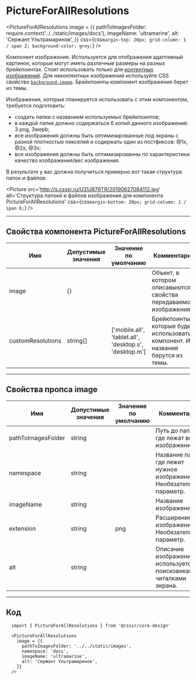 
# PictureForAllResolutions

<PictureForAllResolutions
  image = {{
    pathToImagesFolder: require.context('../../static/images/docs'),
    imageName: 'ultramarine',
    alt: 'Сержант Ультрамаринов',
  }}
  css={css`
    margin-top: 20px;
    grid-column: 1 / span 2;
    background-color: grey;
  `}
/>

Компонент изображения. Используется для отображения адаптивный картинок, которые могут иметь различные размеры на разных брейкпоинтах.
Стоит использовать только для <a href='https://htmlacademy.ru/blog/useful/image/content-or-decor-img'>контентных изображений</a>. Для
неконтентных изображений используйте CSS свойство <a href='https://developer.mozilla.org/ru/docs/Web/CSS/background-image'>`background-image`</a>.
Брейкпоинты компонент изображения берет из темы.

Изображения, которые планируется использовать с этим компонентом, требуется подготовить:
* создать папки с названием используемых брейкпоинтов;
* в каждой папке должно содержаться 6 копий данного изображения: 3 png, 3wepb;
* все изображения должны быть оптимизированные под экраны с разной плотностью пикселей и содержать один из постфиксов: @1x, @2x, @3x;
* все изображения должны быть оптимизированны по характеристики качество изображения/вес изображения.

В результате у вас должна получиться примерно вот такая структура папок и файлов:

<Picture
  src='http://s.csssr.ru/U31J879TR/20190627084112.jpg'
  alt='Структура папокй и файлов изображения для компонента PictureForAllResolutions'
  css={css`
    margin-bottom: 20px;
    grid-column: 1 / span 6;
  `}
/>

---------------------------------------
## Свойства компонента PictureForAllResolutions
Имя               | Допустимые значения | Значение по умолчанию                                  | Комментарий
----------------- | ------------------- | ------------------------------------------------------ | ----------------
image             | {}                  |                                                        | Объект, в котором описавыются свойства передаваемого изображения.
customResolutions | string[]            | ['mobile.all', 'tablet.all', 'desktop.s', 'desktop.m'] | Брейкпоинты, которые будет использовать компонент. Их названия берутся из темы.

---------------------------------------
## Свойства пропса image
Имя                | Допустимые значения | Значение по умолчанию | Комментарий
------------------ | ------------------- | --------------------- | ----------------
pathToImagesFolder | string              |                       | Путь до папки где лежат все изображения
namespace          | string              |                       | Название папки где лежит нужное изображение. Необязательный параметр.
imageName          | string              |                       | Название изображения
extension          | string              | png                   | Расширение изображения. Необязательный параметр.
alt                | string              |                       | Описание изображения, используется поисковиками и читалками экрана.

---------------------------------------
## Код
```
  import { PictureForAllResolutions } from '@csssr/core-design'

  <PictureForAllResolutions
    image = {{
      pathToImagesFolder: '../../static/images',
      namespace: 'docs',
      imageName: 'ultramarine',
      alt: 'Сержант Ультрамаринов',
    }}
  />
```
